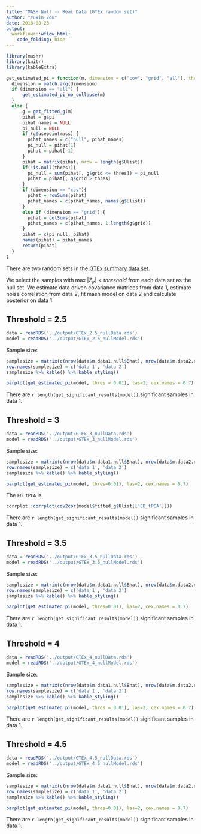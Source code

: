 ```yaml
---
title: "MASH Null -- Real Data (GTEx random set)"
author: "Yuxin Zou"
date: 2018-08-23
output: 
  workflowr::wflow_html:
    code_folding: hide
---
```


```r
library(mashr)
library(knitr)
library(kableExtra)
```

```r
get_estimated_pi = function(m, dimension = c("cov", "grid", "all"), thres = NULL){
  dimension = match.arg(dimension)
  if (dimension == "all") {
      get_estimated_pi_no_collapse(m)
  }
  else {
      g = get_fitted_g(m)
      pihat = g$pi
      pihat_names = NULL
      pi_null = NULL
      if (g$usepointmass) {
        pihat_names = c("null", pihat_names)
        pi_null = pihat[1]
        pihat = pihat[-1]
      }
      pihat = matrix(pihat, nrow = length(g$Ulist))
      if(!is.null(thres)){
        pi_null = sum(pihat[, g$grid <= thres]) + pi_null
        pihat = pihat[, g$grid > thres]
      }
      if (dimension == "cov"){
        pihat = rowSums(pihat)
        pihat_names = c(pihat_names, names(g$Ulist))
      }
      else if (dimension == "grid") {
        pihat = colSums(pihat)
        pihat_names = c(pihat_names, 1:length(g$grid))
      }
      pihat = c(pi_null, pihat)
      names(pihat) = pihat_names
      return(pihat)
  }
}
```

There are two random sets in the [GTEx summary data set](https://github.com/stephenslab/gtexresults/blob/master/data/MatrixEQTLSumStats.Portable.Z.rds?raw=TRUE).

We select the samples with max $|Z_{jr}|<threshold$ from each data set as the null set. We estimate data driven covariance matrices from data 1, estimate noise correlation from data 2, fit mash model on data 2 and calculate posterior on data 1

## Threshold = 2.5

```r
data = readRDS('../output/GTEx_2.5_nullData.rds')
model = readRDS('../output/GTEx_2.5_nullModel.rds')
```

Sample size:
```r
samplesize = matrix(c(nrow(data$m.data1.null$Bhat), nrow(data$m.data2.null$Bhat)))
row.names(samplesize) = c('data 1', 'data 2')
samplesize %>% kable() %>% kable_styling()
```

```r
barplot(get_estimated_pi(model, thres = 0.01), las=2, cex.names = 0.7)
```

There are `r length(get_significant_results(model))` significant samples in data 1.

## Threshold = 3

```r
data = readRDS('../output/GTEx_3_nullData.rds')
model = readRDS('../output/GTEx_3_nullModel.rds')
```

Sample size:
```r
samplesize = matrix(c(nrow(data$m.data1.null$Bhat), nrow(data$m.data2.null$Bhat)))
row.names(samplesize) = c('data 1', 'data 2')
samplesize %>% kable() %>% kable_styling()
```

```r
barplot(get_estimated_pi(model, thres=0.01), las=2, cex.names = 0.7)
```

The `ED_tPCA` is
```r
corrplot::corrplot(cov2cor(model$fitted_g$Ulist[['ED_tPCA']]))
```

There are `r length(get_significant_results(model))` significant samples in data 1.

## Threshold = 3.5

```r
data = readRDS('../output/GTEx_3.5_nullData.rds')
model = readRDS('../output/GTEx_3.5_nullModel.rds')
```

Sample size:
```r
samplesize = matrix(c(nrow(data$m.data1.null$Bhat), nrow(data$m.data2.null$Bhat)))
row.names(samplesize) = c('data 1', 'data 2')
samplesize %>% kable() %>% kable_styling()
```

```r
barplot(get_estimated_pi(model, thres=0.01), las=2, cex.names = 0.7)
```

There are `r length(get_significant_results(model))` significant samples in data 1.

## Threshold = 4

```r
data = readRDS('../output/GTEx_4_nullData.rds')
model = readRDS('../output/GTEx_4_nullModel.rds')
```

Sample size:
```r
samplesize = matrix(c(nrow(data$m.data1.null$Bhat), nrow(data$m.data2.null$Bhat)))
row.names(samplesize) = c('data 1', 'data 2')
samplesize %>% kable() %>% kable_styling()
```

```r
barplot(get_estimated_pi(model, thres = 0.01), las=2, cex.names = 0.7)
```

There are `r length(get_significant_results(model))` significant samples in data 1.

## Threshold = 4.5

```r
data = readRDS('../output/GTEx_4.5_nullData.rds')
model = readRDS('../output/GTEx_4.5_nullModel.rds')
```

Sample size:
```r
samplesize = matrix(c(nrow(data$m.data1.null$Bhat), nrow(data$m.data2.null$Bhat)))
row.names(samplesize) = c('data 1', 'data 2')
samplesize %>% kable() %>% kable_styling()
```

```r
barplot(get_estimated_pi(model, thres=0.01), las=2, cex.names = 0.7)
```

There are `r length(get_significant_results(model))` significant samples in data 1.
